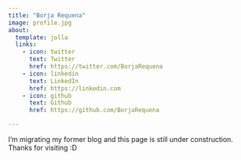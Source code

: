```yaml
---
title: "Borja Requena"
image: profile.jpg
about:
  template: jolla
  links:
    - icon: twitter
      text: Twitter
      href: https://twitter.com/BorjaRequena
    - icon: linkedin
      text: LinkedIn
      href: https://linkedin.com
    - icon: github
      text: Github
      href: https://github.com/BorjaRequena

---
```


I'm migrating my former blog and this page is still under construction. Thanks for visiting :D
